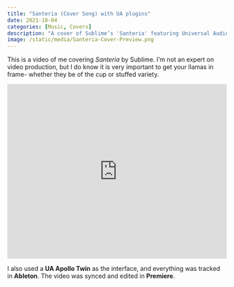 ```yaml
---
title: "Santeria (Cover Song) with UA plugins"
date: 2021-10-04
categories: [Music, Covers]
description: "A cover of Sublime’s 'Santeria' featuring Universal Audio plugins and live vocals."
image: /static/media/Santeria-Cover-Preview.png
---
```


This is a video of me covering *Santeria* by Sublime. I’m not an expert on video production, but I do know it is very important to get your llamas in frame- whether they be of the cup or stuffed variety.

<iframe width="100%" height="400" src="https://www.youtube.com/embed/xetHuI6mUXY" frameborder="0" allowfullscreen></iframe>

I also used a **UA Apollo Twin** as the interface, and everything was tracked in **Ableton**. The video was synced and edited in **Premiere**.